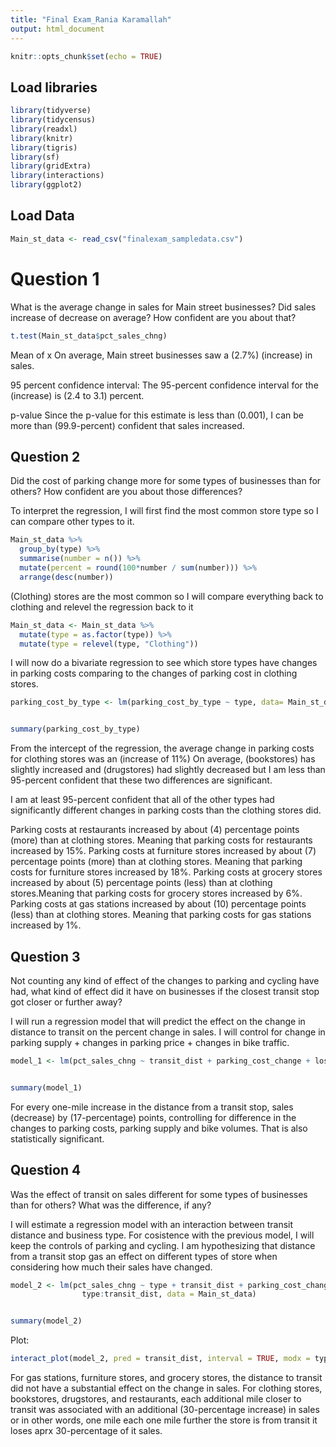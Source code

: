 ```yaml
---
title: "Final Exam_Rania Karamallah"
output: html_document
---
```


```r
knitr::opts_chunk$set(echo = TRUE)
```

## Load libraries

```r
library(tidyverse)
library(tidycensus)
library(readxl)
library(knitr)
library(tigris)
library(sf)
library(gridExtra)
library(interactions)
library(ggplot2)
```

## Load Data
```r
Main_st_data <- read_csv("finalexam_sampledata.csv")
```

# Question 1

What is the average change in sales for Main street businesses? 
Did sales increase of decrease on average? 
How confident are you about that?

```r
t.test(Main_st_data$pct_sales_chng)
```

Mean of x
On average, Main street businesses saw a (2.7%) (increase) in sales. 

95 percent confidence interval:
The 95-percent confidence interval for the (increase) is (2.4 to 3.1) percent. 

p-value
Since the p-value for this estimate is less than (0.001), I can be more than (99.9-percent) confident that sales increased.


## Question 2 

Did the cost of parking change more for some types of businesses than for others?
How confident are you about those differences?

To interpret the regression, I will first find the most common store type so I can compare other types to it.
```r
Main_st_data %>%
  group_by(type) %>%
  summarise(number = n()) %>%
  mutate(percent = round(100*number / sum(number))) %>%
  arrange(desc(number))
```

(Clothing) stores are the most common so I will compare everything back to clothing and relevel the regression back to it

```r
Main_st_data <- Main_st_data %>%
  mutate(type = as.factor(type)) %>%
  mutate(type = relevel(type, "Clothing"))
```

I will now do a bivariate regression to see which store types have changes in parking costs comparing to the changes of parking cost in clothing stores.

```r
parking_cost_by_type <- lm(parking_cost_by_type ~ type, data= Main_st_data)


summary(parking_cost_by_type)
```

From the intercept of the regression, the average change in parking costs for clothing stores was an (increase of 11%)
On average, (bookstores) has slightly increased and (drugstores) had slightly decreased but I am less than 95-percent confident that these two differences are significant.

I am at least 95-percent confident that all of the other types had significantly different changes in parking costs than the clothing stores did. 

Parking costs at restaurants increased by about (4) percentage points (more) than at clothing stores. Meaning that parking costs for restaurants increased by 15%.
Parking costs at furniture stores increased by about (7) percentage points (more) than at clothing stores. Meaning that parking costs for furniture stores increased by 18%.
Parking costs at grocery stores increased by about (5) percentage points (less) than at clothing stores.Meaning that parking costs for grocery stores increased by 6%.
Parking costs at gas stations increased by about (10) percentage points (less) than at clothing stores. Meaning that parking costs for gas stations increased by 1%. 


## Question 3 

Not counting any kind of effect of the changes to parking and cycling have had, 
what kind of effect did it have on businesses if the closest transit stop got closer or further away? 

I will run a regression model that will predict the effect on the change in distance to transit on the percent change in sales. I will control for change in parking supply + changes in parking price + changes in bike traffic. 

```r
model_1 <- lm(pct_sales_chng ~ transit_dist + parking_cost_change + lost_parking + bike_chng, data = Main_st_data)


summary(model_1)
```


For every one-mile increase in the distance from a transit stop, sales (decrease) by (17-percentage) points, controlling for difference in the changes to parking costs, parking supply and bike volumes. That is also statistically significant.


## Question 4

Was the effect of transit on sales different for some types of businesses than for others? 
What was the difference, if any? 

I will estimate a regression model with an interaction between transit distance and business type. For cosistence with the previous model, I will keep the controls of parking and cycling. I am hypothesizing that distance from a transit stop gas an effect on different types of store when considering how much their sales have changed. 

```r
model_2 <- lm(pct_sales_chng ~ type + transit_dist + parking_cost_change +lost_parking + bike_chng + 
                type:transit_dist, data = Main_st_data)


summary(model_2)
```

Plot: 
```r
interact_plot(model_2, pred = transit_dist, interval = TRUE, modx = type)
```

For gas stations, furniture stores, and grocery stores, the distance to transit did not have a substantial effect on the change in sales. For clothing stores, bookstores, drugstores, and restaurants, each additional mile closer to transit was associated with an additional (30-percentage increase) in sales or in other words, one mile each one mile further the store is from transit it loses aprx 30-percentage of it sales.



